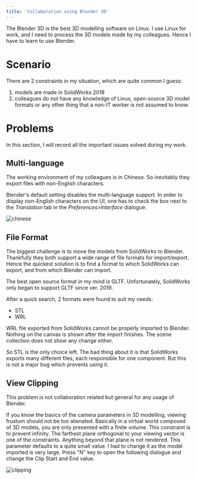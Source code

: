 ```yaml
---
title: 'Collaboration using Blender 3D'
---
```


The Blender 3D is the best 3D modelling software on Linux. I use Linux for work, and I need to process the 3D models made by my colleagues. Hence I have to learn to use Blender.

# Scenario

There are 2 constraints in my situation, which are quite common I guess:

1. models are made in SolidWorks 2018
2. colleagues do not have any knowledge of Linux, open-source 3D model formats or any other thing that a non-IT worker is not assumed to know.

# Problems

In this section, I will record all the important issues solved during my work.

## Multi-language

The working environment of my colleagues is in Chinese. So inevitably they export files with non-English characters.

Blender's default setting disables the multi-language support. In order to display non-English characters on the UI, one has to check the box next to the _Translation_ tab in the _Preferences>Interface_ dialogue.

![chinese](https://res.cloudinary.com/onichandame/image/upload/v1655618645/pic/blog/blender-multilang_epqiq9.png)

## File Format

The biggest challenge is to move the models from SolidWorks to Blender. Thankfully they both support a wide range of file formats for import/export. Hence the quickest solution is to find a format to which SolidWorks can export, and from which Blender can import.

The best open source format in my mind is GLTF. Unfortunately, SolidWorks only began to support GLTF since ver. 2019.

After a quick search, 2 formats were found to suit my needs:

- STL
- WRL

WRL file exported from SolidWorks cannot be properly imported to Blender. Nothing on the canvas is shown after the import finishes. The scene collection does not show any change either.

So STL is the only choice left. The bad thing about it is that SolidWorks exports many different files, each responsible for one component. But this is not a major bug which prevents using it.

## View Clipping

This problem is not collaboration related but general for any usage of Blender.

If you know the basics of the camera parameters in 3D modelling, viewing frustum should not be too alienated. Basically in a virtual world composed of 3D models, you are only presented with a finite volume. This constraint is to prevent infinity. The farthest plane orthogonal to your viewing vector is one of the constraints. Anything beyond that plane is not rendered. This parameter defaults to a quite small value. I had to change it as the model imported is very large. Press "N" key to open the following dialogue and change the Clip Start and End value.

![clipping](https://res.cloudinary.com/onichandame/image/upload/v1655618690/pic/blog/blender-view-clipping_xoakvl.png)

